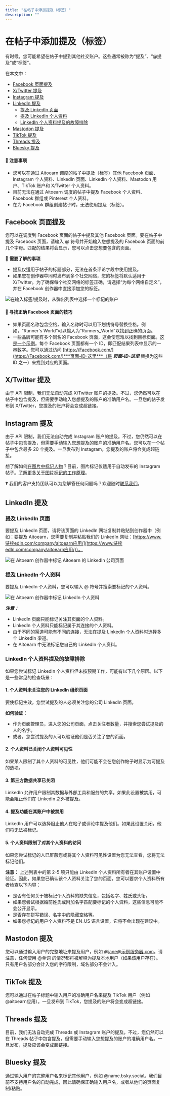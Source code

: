 ```yaml
---
title: "在帖子中添加提及（标签）"
description: ""
---
```

# 在帖子中添加提及（标签）

有时候，您可能希望在帖子中提到其他社交账户。这些通常被称为“提及”、“@提及”或“标签”。

在本文中：
- [Facebook 页面提及](#h_01G95NK5ZH4HVQNM5HRYRATB2T)
- [X/Twitter 提及](#h_e7d2168c-0baf-45e8-a8f7-6fd7a7361977)
- [Instagram 提及](#h_58bf90d8-8221-4389-81d2-f3733a6aa7c6)
- [LinkedIn 提及](#h_01G95NFC34X0H2KDKX012C5B8W)
  - [提及 LinkedIn 页面](#Mentioning-链接edIn-Pages-7EL7U)
  - [提及 LinkedIn 个人资料](#Mentioning-链接edIn-个人资料s-085b3)
  - [LinkedIn 个人资料提及的故障排除](#故障排除-链接edIn-个人资料-mentions-NF78k)
- [Mastodon 提及](#h_01GQ2HMQSYS1TJJ8CCMEJRPS1N)
- [TikTok 提及](#h_01GYWBJ4H03NR7KD4X0EDZ01TZ)
- [Threads 提及](#h_01GYWBJ4H03NR7KD4X0EDZ01TZ)
- [Bluesky 提及](#Bluesky-mentions-可用-through-我们的-beta-program-lCsAl)

#### 📝 注意事项
- 您可以在通过 Aitoearn 调度的帖子中提及（标签）其他 Facebook 页面、Instagram 个人资料、LinkedIn 页面、LinkedIn 个人资料、Mastodon 用户、TikTok 账户和 X/Twitter 个人资料。
- 目前无法在通过 Aitoearn 调度的帖子中提及 Facebook 个人资料、Facebook 群组或 Pinterest 个人资料。
- 在为 Facebook 群组创建帖子时，无法使用提及（标签）。

## Facebook 页面提及

您可以在调度到 Facebook 页面的帖子中提及其他 Facebook 页面。要在帖子中提及 Facebook 页面，请输入 @ 符号并开始输入您想提及的 Facebook 页面的前几个字母。匹配的结果将会显示，您可以点击您想要包含的页面。

📝 **需要了解的事项**
- 提及仅适用于帖子的标题部分，无法在首条评论字段中使用提及。
- 如果您在创作器中同时发布到多个社交网络，您的标签将默认适用于 X/Twitter。为了确保每个社交网络的标签正确，请选择“为每个网络自定义”，并在 Facebook 创作器中直接添加您的标签。

![在输入标签/提及时，从弹出列表中选择一个标记的账户](//d33v4339jhl8k0.cloudfront.net/docs/assets/64cb6cf86d4a3e191f237e66/图片s/651499875416dd630a4b06a3/img-1662243-1695848838-7999200.png)

#### 📝 寻找正确 Facebook 页面的技巧
- 如果页面名称包含空格，输入名称时可以用下划线符号替换空格。例如，“Runner's World”可以输入为“Runners_World”以找到正确的页面。
- 一些品牌可能有多个同名的 Facebook 页面，这会使您难以找到目标页面。[这是一个示例](https://分享.aitoearn.com/9ZuE7Le5)。每个 Facebook 页面都有一个 ID，即匹配结果列表中显示的一串数字。您可以通过访问 [https://Facebook.com/](https://Facebook.com/)***页面-ID-这里***（将 ***页面-ID-这里*** 替换为这些 ID 之一）来找到对应的页面。

## X/Twitter 提及

由于 API 限制，我们无法自动完成 X/Twitter 账户的提及。不过，您仍然可以在帖子中包含提及，但需要手动输入您想提及的账户的准确用户名。一旦您的帖子发布到 X/Twitter，您提及的账户将会变成超链接。

## Instagram 提及

由于 API 限制，我们无法自动完成 Instagram 账户的提及。不过，您仍然可以在帖子中包含提及，但需要手动输入您想提及的账户的准确用户名。您可以在一个帖子中包含最多 20 个提及。一旦发布到 Instagram，您提及的账户将会变成超链接。

想了解如何[在图片中标记人物](https://支持.aitoearn.com//支持.aitoearn.com/article/657-scheduling-Instagram-帖子-和-reels#01H7G21HKE58NN5XZSC0Y9JSAG)？目前，图片标记仅适用于自动发布的 Instagram 帖子。[了解更多关于图片标记的工作原理](https://aitoearn.帮助scoutdocs.com/article/554-using-Instagram-与-aitoearn#01H85TJYNSEZGDDX8DHJP4BAVJ)。

❓ 我们的客户支持团队可以为您解答任何问题吗？欢迎随时[联系我们](mailto:hello@aitoearn.com)。

## LinkedIn 提及

### 提及 LinkedIn 页面

要提及 LinkedIn 页面，请将该页面的 LinkedIn 网址复制并粘贴到创作器中（例如：要提及 Aitoearn，您需要复制并粘贴我们的 LinkedIn 网址：[https://www.链接edIn.com/company/aitoearn应用/](https://www.链接edIn.com/company/aitoearn应用/)）。

![在 Aitoearn 创作器中标记 Aitoearn 的 LinkedIn 公司页面](//d33v4339jhl8k0.cloudfront.net/docs/assets/64cb6cf86d4a3e191f237e66/图片s/67dc81e902203579182abc4b/文件-UsoKDxmCcL.gif)

### 提及 LinkedIn 个人资料

要提及 LinkedIn 个人资料，您可以输入 @ 符号并搜索要标记的个人资料。

![在 Aitoearn 创作器中标记 LinkedIn 个人资料](//d33v4339jhl8k0.cloudfront.net/docs/assets/64cb6cf86d4a3e191f237e66/图片s/682631b8b8fe062cb5e0446e/文件-96x4nxfDP0.png)

***注意：***
- LinkedIn 页面只能标记关注其页面的个人资料。
- LinkedIn 个人资料只能标记属于其连接的个人资料。
- 由于不同的渠道可能有不同的连接，无法在提及 LinkedIn 个人资料时选择多个 LinkedIn 渠道。
- 在 Aitoearn 中无法标记您自己的 LinkedIn 个人资料。

### LinkedIn 个人资料提及的故障排除

如果您尝试标记 LinkedIn 个人资料但未按预期工作，可能有以下几个原因。以下是一些常见的检查场景：

#### 1. 个人资料未关注您的 LinkedIn 组织页面
要使标记生效，您尝试提及的人必须关注您的公司 LinkedIn 页面。

**如何验证：**
- 作为页面管理员，进入您的公司页面，点击关注者数量，并搜索您尝试提及的人的名字。
- 或者，您尝试提及的人可以验证他们是否关注了您的页面。

#### 2. 个人资料已关闭个人资料可见性
如果某人限制了其个人资料的可见性，他们可能不会在您创作帖子时显示为可提及的选项。

#### 3. 第三方数据共享已关闭
LinkedIn 允许用户限制其数据与外部工具和服务的共享。如果此设置被禁用，可能会阻止他们在 LinkedIn 之外被提及。

#### 4. 提及功能在其账户中被禁用
LinkedIn 用户可以选择阻止他人在帖子或评论中提及他们。如果此设置关闭，他们将无法被标记。

#### 5. 个人资料限制了对其个人资料的访问
如果您尝试标记的人已屏蔽您或将其个人资料可见性设置为您无法查看，您将无法标记他们。

**注意：** 上述列表中的第 2-5 项只能由 LinkedIn 个人资料所有者在其账户设置中验证。因此，如果您已确认该个人资料关注了您的页面，您可以要求个人资料所有者检查以下内容：
- 是否有任何关于被标记个人资料的缺失信息，包括名字、姓氏或头衔。
- 如果您尝试根据婚前姓氏或附加名字匹配要标记的个人资料，这些信息可能不会公开显示。
- 是否存在拼写错误、名字中的隐藏空格等。
- 如果您标记的用户个人资料不是 EN_US 语言设置，它将不会出现在建议中。

## Mastodon 提及

您可以通过输入用户的完整地址来提及用户，例如 @jane@示例服务器.com。请注意，任何使用 @单词 的情况都将被解释为提及本地用户（如果该用户存在）。只有用户名部分会计入您的字符限制，域名部分不会计入。

## TikTok 提及

您可以通过在帖子标题中输入用户的准确用户名来提及 TikTok 用户（例如 @‌aitoearn应用）。一旦发布到 TikTok，您提及的账户将会变成超链接。

## Threads 提及

目前，我们无法自动完成 Threads 或 Instagram 账户的提及。不过，您仍然可以在 Threads 帖子中包含提及，但需要手动输入您想提及的账户的准确用户名。一旦发布，提及应该会变成超链接。

## Bluesky 提及

通过输入用户的完整用户名来标记其他用户，例如 @name.bsky.social。我们目前不支持用户名的自动完成，因此请确保正确输入用户名，或者从他们的页面复制/粘贴。
